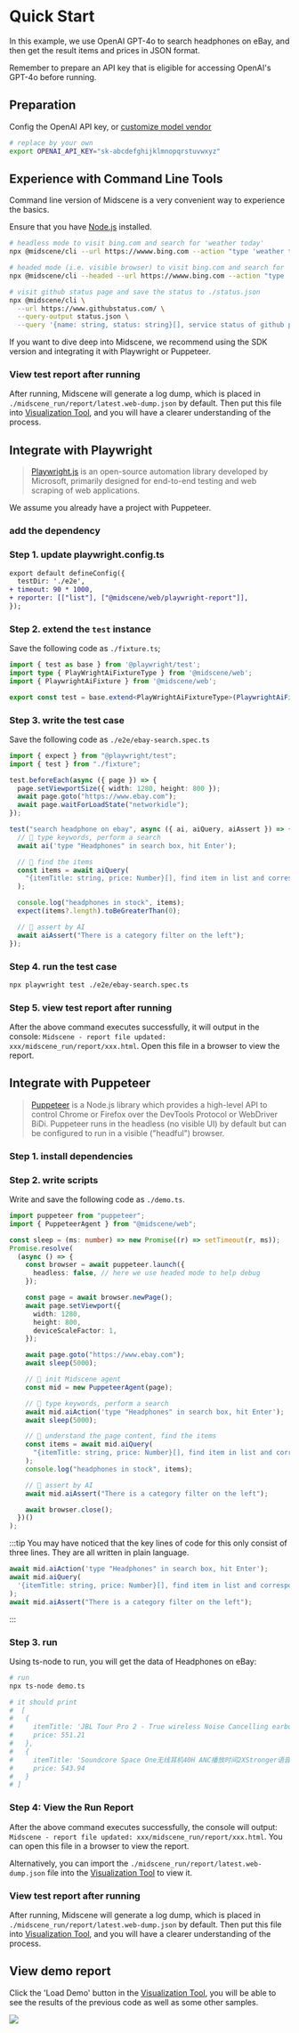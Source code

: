 # Quick Start


In this example, we use OpenAI GPT-4o to search headphones on eBay, and then get the result items and prices in JSON format. 

Remember to prepare an API key that is eligible for accessing OpenAI's GPT-4o before running.

## Preparation

Config the OpenAI API key, or [customize model vendor](../usage/model-vendor.html)

```bash
# replace by your own
export OPENAI_API_KEY="sk-abcdefghijklmnopqrstuvwxyz"
```

## Experience with Command Line Tools

Command line version of Midscene is a very convenient way to experience the basics.

⁠Ensure that you have [Node.js](https://nodejs.org/) installed.

```bash
# headless mode to visit bing.com and search for 'weather today'
npx @midscene/cli --url https://wwww.bing.com --action "type 'weather today', hit enter"

# headed mode (i.e. visible browser) to visit bing.com and search for 'weather today'
npx @midscene/cli --headed --url https://wwww.bing.com --action "type 'weather today', hit enter"

# visit github status page and save the status to ./status.json
npx @midscene/cli \
  --url https://www.githubstatus.com/ \
  --query-output status.json \
  --query '{name: string, status: string}[], service status of github page'
```

If you want to dive deep into Midscene, we recommend using the SDK version and integrating it with Playwright or Puppeteer.

### View test report after running

After running, Midscene will generate a log dump, which is placed in `./midscene_run/report/latest.web-dump.json` by default. Then put this file into [Visualization Tool](/visualization/), and you will have a clearer understanding of the process.

## Integrate with Playwright

> [Playwright.js](https://playwright.com/) is an open-source automation library developed by Microsoft, primarily designed for end-to-end testing and web scraping of web applications.

We assume you already have a project with Puppeteer.

### add the dependency

<PackageManagerTabs command="install @midscene/web --save-dev" />

### Step 1. update playwright.config.ts

```diff
export default defineConfig({
  testDir: './e2e',
+ timeout: 90 * 1000,
+ reporter: [["list"], ["@midscene/web/playwright-report"]],
});
```

### Step 2. extend the `test` instance

Save the following code as `./fixture.ts`;

```typescript
import { test as base } from '@playwright/test';
import type { PlayWrightAiFixtureType } from '@midscene/web';
import { PlaywrightAiFixture } from '@midscene/web';

export const test = base.extend<PlayWrightAiFixtureType>(PlaywrightAiFixture());
```

### Step 3. write the test case

Save the following code as `./e2e/ebay-search.spec.ts`

```typescript title="./e2e/ebay-search.spec.ts"
import { expect } from "@playwright/test";
import { test } from "./fixture";

test.beforeEach(async ({ page }) => {
  page.setViewportSize({ width: 1280, height: 800 });
  await page.goto("https://www.ebay.com");
  await page.waitForLoadState("networkidle");
});

test("search headphone on ebay", async ({ ai, aiQuery, aiAssert }) => {
  // 👀 type keywords, perform a search
  await ai('type "Headphones" in search box, hit Enter');

  // 👀 find the items
  const items = await aiQuery(
    "{itemTitle: string, price: Number}[], find item in list and corresponding price"
  );

  console.log("headphones in stock", items);
  expect(items?.length).toBeGreaterThan(0);

  // 👀 assert by AI
  await aiAssert("There is a category filter on the left");
});

```

### Step 4. run the test case

```bash
npx playwright test ./e2e/ebay-search.spec.ts
```

### Step 5. view test report after running

After the above command executes successfully, it will output in the console: `Midscene - report file updated: xxx/midscene_run/report/xxx.html`. Open this file in a browser to view the report.


## Integrate with Puppeteer

> [Puppeteer](https://pptr.dev/) is a Node.js library which provides a high-level API to control Chrome or Firefox over the DevTools Protocol or WebDriver BiDi. Puppeteer runs in the headless (no visible UI) by default but can be configured to run in a visible ("headful") browser.

### Step 1. install dependencies

<PackageManagerTabs command="install @midscene/web puppeteer ts-node --save-dev" />

### Step 2. write scripts

Write and save the following code as `./demo.ts`.

```typescript title="./demo.ts"
import puppeteer from "puppeteer";
import { PuppeteerAgent } from "@midscene/web";

const sleep = (ms: number) => new Promise((r) => setTimeout(r, ms));
Promise.resolve(
  (async () => {
    const browser = await puppeteer.launch({
      headless: false, // here we use headed mode to help debug
    });

    const page = await browser.newPage();
    await page.setViewport({
      width: 1280,
      height: 800,
      deviceScaleFactor: 1,
    });

    await page.goto("https://www.ebay.com");
    await sleep(5000);

    // 👀 init Midscene agent
    const mid = new PuppeteerAgent(page);

    // 👀 type keywords, perform a search
    await mid.aiAction('type "Headphones" in search box, hit Enter');
    await sleep(5000);

    // 👀 understand the page content, find the items
    const items = await mid.aiQuery(
      "{itemTitle: string, price: Number}[], find item in list and corresponding price"
    );
    console.log("headphones in stock", items);

    // 👀 assert by AI
    await mid.aiAssert("There is a category filter on the left");

    await browser.close();
  })()
);
```

:::tip
You may have noticed that the key lines of code for this only consist of three lines. They are all written in plain language.

```typescript
await mid.aiAction('type "Headphones" in search box, hit Enter');
await mid.aiQuery(
  '{itemTitle: string, price: Number}[], find item in list and corresponding price',
);
await mid.aiAssert("There is a category filter on the left");
```
:::

### Step 3. run

Using ts-node to run, you will get the data of Headphones on eBay:

```bash
# run
npx ts-node demo.ts

# it should print 
#  [
#   {
#     itemTitle: 'JBL Tour Pro 2 - True wireless Noise Cancelling earbuds with Smart Charging Case',
#     price: 551.21
#   },
#   {
#     itemTitle: 'Soundcore Space One无线耳机40H ANC播放时间2XStronger语音还原',
#     price: 543.94
#   }
# ]
```


### Step 4: View the Run Report

After the above command executes successfully, the console will output: `Midscene - report file updated: xxx/midscene_run/report/xxx.html`. You can open this file in a browser to view the report.

Alternatively, you can import the `./midscene_run/report/latest.web-dump.json` file into the [Visualization Tool](/visualization/) to view it.


### View test report after running

After running, Midscene will generate a log dump, which is placed in `./midscene_run/report/latest.web-dump.json` by default. Then put this file into [Visualization Tool](/visualization/), and you will have a clearer understanding of the process.

## View demo report

Click the 'Load Demo' button in the [Visualization Tool](/visualization/), you will be able to see the results of the previous code as well as some other samples.

![](/view-demo-visualization.gif)